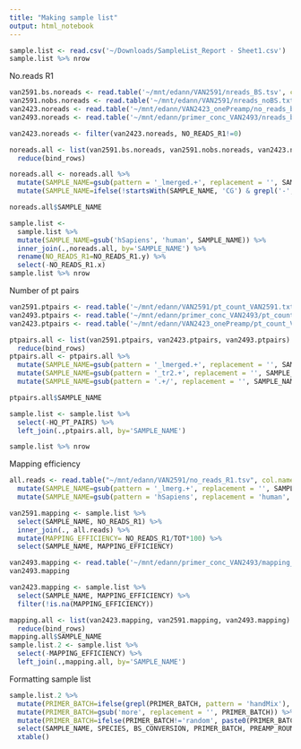 ```yaml
---
title: "Making sample list"
output: html_notebook
---
```

```r
sample.list <- read.csv('~/Downloads/SampleList_Report - Sheet1.csv')
sample.list %>% nrow
```
No.reads R1
```r
van2591.bs.noreads <- read.table('~/mnt/edann/VAN2591/nreads_BS.tsv', col.names = c('SAMPLE_NAME', 'NO_READS_R1'))
van2591.nobs.noreads <- read.table('~/mnt/edann/VAN2591/nreads_noBS.txt', col.names = c('SAMPLE_NAME', 'NO_READS_R1'))
van2423.noreads <- read.table('~/mnt/edann/VAN2423_onePreamp/no_reads_bam.tsv', col.names = c('SAMPLE_NAME', 'NO_READS_R1'))
van2493.noreads <- read.table('~/mnt/edann/primer_conc_VAN2493/nreads_bam.txt',  col.names = c('SAMPLE_NAME', 'NO_READS_R1'))

van2423.noreads <- filter(van2423.noreads, NO_READS_R1!=0)

noreads.all <- list(van2591.bs.noreads, van2591.nobs.noreads, van2423.noreads, van2493.noreads) %>%
  reduce(bind_rows)
```

```r
noreads.all <- noreads.all %>%
  mutate(SAMPLE_NAME=gsub(pattern = '_lmerged.+', replacement = '', SAMPLE_NAME)) %>%
  mutate(SAMPLE_NAME=ifelse(!startsWith(SAMPLE_NAME, 'CG') & grepl('-', SAMPLE_NAME),paste0('CG-BS-pbat-bulk-1xPreamp-', SAMPLE_NAME),  SAMPLE_NAME))

noreads.all$SAMPLE_NAME

sample.list <- 
  sample.list %>%
  mutate(SAMPLE_NAME=gsub('hSapiens', 'human', SAMPLE_NAME)) %>%
  inner_join(.,noreads.all, by='SAMPLE_NAME') %>%
  rename(NO_READS_R1=NO_READS_R1.y) %>%
  select(-NO_READS_R1.x)
sample.list %>% nrow
```

Number of pt pairs
```r
van2591.ptpairs <- read.table('~/mnt/edann/VAN2591/pt_count_VAN2591.txt', col.names = c('SAMPLE_NAME', 'HQ_PT_PAIRS'))
van2493.ptpairs <- read.table('~/mnt/edann/primer_conc_VAN2493/pt_count_VAN2493.txt', col.names = c('SAMPLE_NAME', 'HQ_PT_PAIRS') )
van2423.ptpairs <- read.table('~/mnt/edann/VAN2423_onePreamp/pt_count_VAN2423.txt', col.names = c('SAMPLE_NAME', 'HQ_PT_PAIRS') )

ptpairs.all <- list(van2591.ptpairs, van2423.ptpairs, van2493.ptpairs) %>%
  reduce(bind_rows)
ptpairs.all <- ptpairs.all %>%
  mutate(SAMPLE_NAME=gsub(pattern = '_lmerged.+', replacement = '', SAMPLE_NAME)) %>%
  mutate(SAMPLE_NAME=gsub(pattern = '_tr2.+', replacement = '', SAMPLE_NAME)) %>%
  mutate(SAMPLE_NAME=gsub(pattern = '.+/', replacement = '', SAMPLE_NAME))

ptpairs.all$SAMPLE_NAME
```

```r
sample.list <- sample.list %>%
  select(-HQ_PT_PAIRS) %>%
  left_join(.,ptpairs.all, by='SAMPLE_NAME') 

sample.list %>% nrow
```

Mapping efficiency 
```r
all.reads <- read.table("~/mnt/edann/VAN2591/no_reads_R1.tsv", col.names = c('SAMPLE_NAME', 'TOT')) %>%
  mutate(SAMPLE_NAME=gsub(pattern = '_lmerg.+', replacement = '', SAMPLE_NAME)) %>%
  mutate(SAMPLE_NAME=gsub(pattern = 'hSapiens', replacement = 'human', SAMPLE_NAME))

van2591.mapping <- sample.list %>%
  select(SAMPLE_NAME, NO_READS_R1) %>%
  inner_join(., all.reads) %>%
  mutate(MAPPING_EFFICIENCY= NO_READS_R1/TOT*100) %>%
  select(SAMPLE_NAME, MAPPING_EFFICIENCY)

van2493.mapping <- read.table('~/mnt/edann/primer_conc_VAN2493/mapping_efficiency.tsv', col.names =  c('SAMPLE_NAME', 'MAPPING_EFFICIENCY'))
van2493.mapping

van2423.mapping <- sample.list %>%
  select(SAMPLE_NAME, MAPPING_EFFICIENCY) %>%
  filter(!is.na(MAPPING_EFFICIENCY))

mapping.all <- list(van2423.mapping, van2591.mapping, van2493.mapping) %>%
  reduce(bind_rows)
mapping.all$SAMPLE_NAME
sample.list.2 <- sample.list %>%
  select(-MAPPING_EFFICIENCY) %>%
  left_join(.,mapping.all, by='SAMPLE_NAME') 

```

Formatting sample list 
```r
sample.list.2 %>%
  mutate(PRIMER_BATCH=ifelse(grepl(PRIMER_BATCH, pattern = 'handMix'), 'random', as.character(PRIMER_BATCH))) %>%
  mutate(PRIMER_BATCH=gsub('more', replacement = '', PRIMER_BATCH)) %>%
  mutate(PRIMER_BATCH=ifelse(PRIMER_BATCH!='random', paste0(PRIMER_BATCH, '-rich'), PRIMER_BATCH)) %>%
  select(SAMPLE_NAME, SPECIES, BS_CONVERSION, PRIMER_BATCH, PREAMP_ROUNDS, SEQ_DEPTH, MAPPING_EFFICIENCY, NO_READS_R1, HQ_PT_PAIRS, NOTES) %>%
  xtable()
```


















